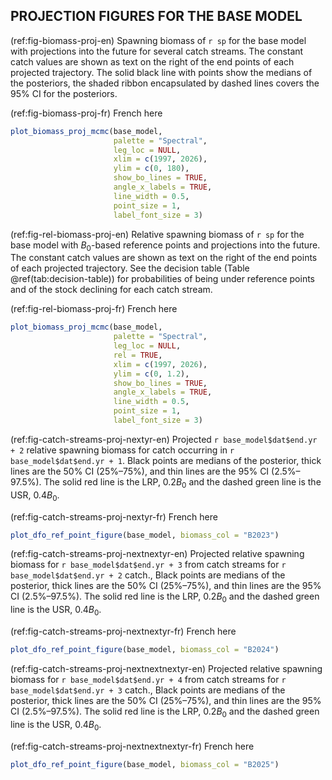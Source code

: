 ## PROJECTION FIGURES FOR THE BASE MODEL

(ref:fig-biomass-proj-en) Spawning biomass of `r sp` for the base model with projections into the future for several catch streams. The constant catch values are shown as text on the right of the end points of each projected trajectory. The solid black line with points show the medians of the posteriors, the shaded ribbon encapsulated by dashed lines covers the 95% CI for the posteriors.

(ref:fig-biomass-proj-fr) French here

```r
plot_biomass_proj_mcmc(base_model,
                       palette = "Spectral",
                       leg_loc = NULL,
                       xlim = c(1997, 2026),
                       ylim = c(0, 180),
                       show_bo_lines = TRUE,
                       angle_x_labels = TRUE,
                       line_width = 0.5,
                       point_size = 1,
                       label_font_size = 3)
```

(ref:fig-rel-biomass-proj-en) Relative spawning biomass of `r sp` for the base model with $B_0$-based reference points and projections into the future. The constant catch values are shown as text on the right of the end points of each projected trajectory. See the decision table (Table \@ref(tab:decision-table)) for probabilities of being under reference points and of the stock declining for each catch stream.

(ref:fig-rel-biomass-proj-fr) French here

```r
plot_biomass_proj_mcmc(base_model,
                       palette = "Spectral",
                       leg_loc = NULL,
                       rel = TRUE,
                       xlim = c(1997, 2026),
                       ylim = c(0, 1.2),
                       show_bo_lines = TRUE,
                       angle_x_labels = TRUE,
                       line_width = 0.5,
                       point_size = 1,
                       label_font_size = 3)
```

(ref:fig-catch-streams-proj-nextyr-en) Projected `r base_model$dat$end.yr + 2` relative spawning biomass for catch occurring in `r base_model$dat$end.yr + 1`. Black points are medians of the posterior, thick lines are the 50% CI (25%--75%), and thin lines are the 95% CI (2.5%--97.5%). The solid red line is the LRP, $0.2B_0$ and the dashed green line is the USR, $0.4B_0$.

(ref:fig-catch-streams-proj-nextyr-fr) French here

```r
plot_dfo_ref_point_figure(base_model, biomass_col = "B2023")
```

(ref:fig-catch-streams-proj-nextnextyr-en) Projected relative spawning biomass for `r base_model$dat$end.yr + 3` from catch streams for `r base_model$dat$end.yr + 2` catch., Black points are medians of the posterior, thick lines are the 50% CI (25%--75%), and thin lines are the 95% CI (2.5%--97.5%). The solid red line is the LRP, $0.2B_0$ and the dashed green line is the USR, $0.4B_0$.

(ref:fig-catch-streams-proj-nextnextyr-fr) French here

```r
plot_dfo_ref_point_figure(base_model, biomass_col = "B2024")
```

(ref:fig-catch-streams-proj-nextnextnextyr-en) Projected relative spawning biomass for `r base_model$dat$end.yr + 4` from catch streams for `r base_model$dat$end.yr + 3` catch., Black points are medians of the posterior, thick lines are the 50% CI (25%--75%), and thin lines are the 95% CI (2.5%--97.5%). The solid red line is the LRP, $0.2B_0$ and the dashed green line is the USR, $0.4B_0$.

(ref:fig-catch-streams-proj-nextnextnextyr-fr) French here

```r
plot_dfo_ref_point_figure(base_model, biomass_col = "B2025")
```
